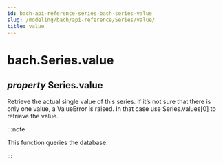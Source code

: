 ```yaml
---
id: bach-api-reference-series-bach-series-value
slug: /modeling/bach/api-reference/Series/value/
title: value
---
```


# bach.Series.value

<div className="property">

## <span className="type-annotation"><em>property </em></span> <span className="additional-name">Series.</span><span className="name">value</span>




<div className="content">

Retrieve the actual single value of this series. If it’s not sure that there is only one value,
a ValueError is raised. In that case use Series.values[0] to retrieve the value.

:::note

This function queries the database.


:::


</div>


</div>
